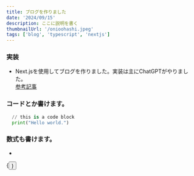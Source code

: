 ```yaml
---
title: ブログを作りました
date: '2024/09/15'
description: ここに説明を書く
thumbnailUrl: '/onioohashi.jpeg'
tags: ['blog', 'typescript', 'nextjs']
---
```


### 実装
  - Next.jsを使用してブログを作りました。実装は主にChatGPTがやりました。<br/>
  [参考記事]

  [参考記事]: https://blog.jetbrains.com/webstorm/2021/10/building-a-blog-with-next-js-and-mdx/


### コードとか書けます。

```python:test.py
  // this is a code block
  print("Hello world.")
```

### 数式も書けます。

- <Math inline math="\TeX" />

<Math math="\TeX" />

<div>{<Button text={"ぼたん"}/>}</div>
